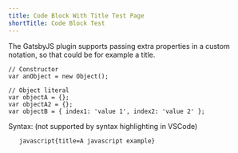 ```yaml
---
title: Code Block With Title Test Page
shortTitle: Code Block Test
---
```


The GatsbyJS plugin supports passing extra properties in a custom notation, so that could be for example a title.

```javascript{title=A javascript example}
// Constructor
var anObject = new Object();

// Object literal
var objectA = {};
var objectA2 = {};
var objectB = { index1: 'value 1', index2: 'value 2' };
```

Syntax: (not supported by syntax highlighting in VSCode)

```
   javascript{title=A javascript example}
```
